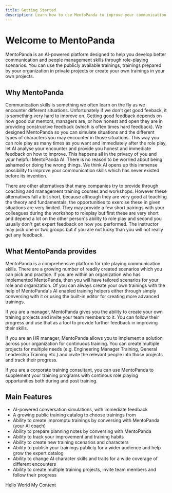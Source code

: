 ```yaml
---
title: Getting Started
description: Learn how to use MentoPanda to improve your communication and people management skills with AI-powered training.
---
```


# Welcome to MentoPanda 

MentoPanda is an AI-powered platform designed to help you develop better communication and people management skills through role-playing scenarios. You can use the publicly available trainings, trainings prepared by your organization in private projects or create your own trainings in your own projects.

## Why MentoPanda

Communication skills is something we often learn on the fly as we encounter different situations. Unfortunately if we don't get good feeback, it is something very hard to improve on. Getting good feedback depends on how good our mentors, managers are, or how honest and open they are in providing constructive feedback (which is often times hard feedback). We designed MentoPanda so you can simulate situations and the different types of characters you may encounter in those situations. This way you can role play as many times as you want and immediately after the role play, let AI analyse your encounter and provide you honest and immediate feedback on how to improve. This happens all in the privacy of you and your helpful MentoPanda AI. There is no reason to be worried about being ashamed or doing the wrong things. We think AI opens up this immense possibility to improve your communication skills which has never existed before its invention.

There are other alternatives that many companies try to provide through coaching and management training courses and workshops. However these alternatives fall a bit short, because although they are very good at teaching the theory and fundamentals, the opportunities to exercise these in given situations are very limited. They may provide a few short pairings with your colleagues during the workshop to roleplay but first these are very short and depend a lot on the other person's ability to role play and second you usually don't get expert feedback on how you performed. The instructor may pick one or two groups but if you are not lucky than you will not really get any feedback.

## What MentoPanda provides

MentoPanda is a comprehensive platform for role playing communication skills. There are a growing number of readily created scenarios which you can pick and practice. If you are within an organization who has implemented MentoPanda, then you will have tailored scenarios for your role and organization. Of you can always create your own trainings with the help of MentoPanda's AI enabled training helpers either through simply conversing with it or using the built-in editor for creating more advanced trainings. 

If you are a manager, MentoPanda gives you the ability to create your own training projects and invite your team members to it. You can follow their progress and use that as a tool to provide further feedback in improving their skills.

If you are an HR manager, MentoPanda allows you to implement a solution across your organization for continuous training. You can create multiple projects for multiple needs (e.g. Engineering Manager Training, General Leadership Training etc.) and invite the relevant people into those projects and track their progress.

If you are a corporate training consultant, you can use MentoPanda to supplement your training programs with continous role playing opportunities both during and post training.

## Main Features

- AI-powered conversation simulations, with immediate feedback
- A growing public training catalog to choose trainings from
- Ability to create impromptu trainings by conversing with MentoPanda (your AI coach)
- Ability to prepare planning notes by conversing with MentoPanda
- Ability to track your improvement and training habits 
- Ability to create new training scenarios and characters
- Ability to publish your trainings publicly for a wider audience and help grow the expert catalog
- Ability to change AI character skills and traits for a wide coverage of different encounters
- Ability to create multiple training projects, invite team members and follow their progress

<Callout type='warn'>
Hello World
</Callout>

<Accordions type="single">
  <Accordion title="My Title">My Content</Accordion>
</Accordions>

